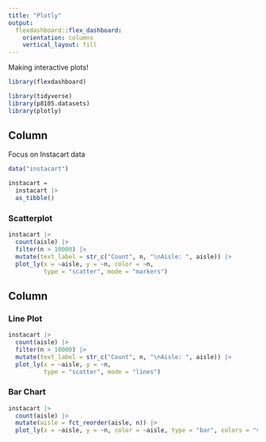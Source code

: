 ```yaml
---
title: "Plotly"
output: 
  flexdashboard::flex_dashboard:
    orientation: columns
    vertical_layout: fill
---
```


Making interactive plots!

```r
library(flexdashboard)
```

```r
library(tidyverse)
library(p8105.datasets)
library(plotly)
```

Column {data-width=650}
-----------------------------------------------------------------------

Focus on Instacart data

```r
data("instacart")

instacart = 
  instacart |> 
  as_tibble() 

```



### Scatterplot

```r
instacart |> 
  count(aisle) |> 
  filter(n > 10000) |> 
  mutate(text_label = str_c("Count", n, "\nAisle: ", aisle)) |> 
  plot_ly(x = ~aisle, y = ~n, color = ~n, 
          type = "scatter", mode = "markers")
```

Column {data-width=350}
-----------------------------------------------------------------------

### Line Plot

```r
instacart |> 
  count(aisle) |> 
  filter(n > 10000) |> 
  mutate(text_label = str_c("Count", n, "\nAisle: ", aisle)) |> 
  plot_ly(x = ~aisle, y = ~n, 
          type = "scatter", mode = "lines") 

```

### Bar Chart

```r
instacart |> 
  count(aisle) |> 
  mutate(aisle = fct_reorder(aisle, n)) |> 
  plot_ly(x = ~aisle, y = ~n, color = ~aisle, type = "bar", colors = "viridis")
```





